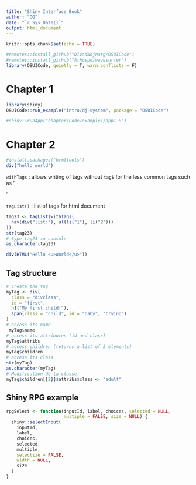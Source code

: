 ```yaml
---
title: "Shiny Interface Book"
author: "OG"
date: "`r Sys.Date()`"
output: html_document
---
```


```r
knitr::opts_chunk$set(echo = TRUE)

```

```r
#remotes::install_github("DivadNojnarg/OSUICode")
#remotes::install_github("Athospd/wavesurfer")
library(OSUICode, quietly = T, warn.conflicts = F)
```

# Chapter 1

```r
library(shiny)
OSUICode::run_example("intro/dj-system", package = "OSUICode")
```

```r
#shiny::runApp("chapter1Code/example1/app1.R")

```

# Chapter 2

```r
#install.packages("htmltools")
div("hello world")


```

`withTags` : allows writing of tags without `tag$` for the less common tags such as '<nav>'

`tagList()` : list of tags for html document

```r
tag23 <- tagList(withTags(
  nav(div("list:"), ul(li("1"), li("2")))
))
str(tag23)
# type tag23 in console
as.character(tag23)
```

```r
div(HTML("Hello <u>World</u>"))
```

## Tag structure

```r
# create the tag
myTag <- div(
  class = "divclass", 
  id = "first",
  h1("My first child!"),
  span(class = "child", id = "baby", "Crying")
)
# access its name
 myTag$name
# access its attributes (id and class)
myTag$attribs
# access children (returns a list of 2 elements)
myTag$children
# access its class
str(myTag)
as.character(myTag)
# Modification de la classe 
myTag$children[[2]]$attribs$class <- "adult"
```

## Shiny RPG example

```r
rpgSelect <- function(inputId, label, choices, selected = NULL,
                      multiple = FALSE, size = NULL) {
  shiny::selectInput(
    inputId,
    label,
    choices,
    selected,
    multiple,
    selectize = FALSE,
    width = NULL,
    size
  )
}
```
